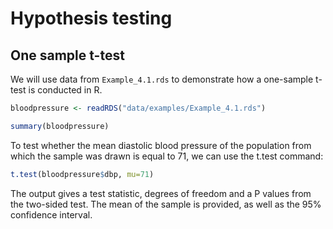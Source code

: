 # Hypothesis testing

## One sample t-test

We will use data from `Example_4.1.rds` to demonstrate how a one-sample t-test is conducted in R.

```r
bloodpressure <- readRDS("data/examples/Example_4.1.rds")

summary(bloodpressure)
```

To test whether the mean diastolic blood pressure of the population from which the sample was drawn is equal to 71, we can use the t.test command:

```r
t.test(bloodpressure$dbp, mu=71)
```

The output gives a test statistic, degrees of freedom and a P values from the two-sided test. The mean of the sample is provided, as well as the 95% confidence interval.
